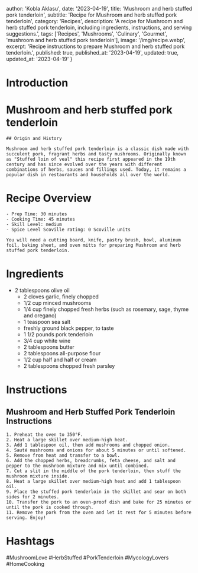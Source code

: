
  author: 'Kobla Aklasu',
  date: '2023-04-19',
  title: 'Mushroom and herb stuffed pork tenderloin',
  subtitle: 'Recipe for Mushroom and herb stuffed pork tenderloin',
  category: 'Recipes',
  description: 'A recipe for Mushroom and herb stuffed pork tenderloin, including ingredients, instructions, and serving suggestions.',
  tags: ['Recipes', 'Mushrooms', 'Culinary', 'Gourmet', 'mushroom and herb stuffed pork tenderloin'],
  image: '/img/recipe.webp',
  excerpt: 'Recipe instructions to prepare Mushroom and herb stuffed pork tenderloin.',
  published: true,
  published_at: '2023-04-19',
  updated: true,
  updated_at: '2023-04-19'
}


  # Introduction

# Mushroom and herb stuffed pork tenderloin
    
    ## Origin and History
    
    Mushroom and herb stuffed pork tenderloin is a classic dish made with succulent pork, fragrant herbs and tasty mushrooms. Originally known as "Stuffed loin of veal" this recipe first appeared in the 19th century and has since evolved over the years with different combinations of herbs, sauces and fillings used. Today, it remains a popular dish in restaurants and households all over the world.

# Recipe Overview

    - Prep Time: 30 minutes 
    - Cooking Time: 45 minutes
    - Skill Level: medium 
    - Spice Level Scoville rating: 0 Scoville units
    
    You will need a cutting board, knife, pastry brush, bowl, aluminum foil, baking sheet, and oven mitts for preparing Mushroom and herb stuffed pork tenderloin.

# Ingredients

* 2 tablespoons olive oil
    * 2 cloves garlic, finely chopped
    * 1/2 cup minced mushrooms
    * 1/4 cup finely chopped fresh herbs (such as rosemary, sage, thyme and oregano)
    * 1 teaspoon sea salt
    * freshly ground black pepper, to taste
    * 1 1/2 pounds pork tenderloin
    * 3/4 cup white wine
    * 2 tablespoons butter
    * 2 tablespoons all-purpose flour
    * 1/2 cup half and half or cream
    * 2 tablespoons chopped fresh parsley

# Instructions

## Mushroom and Herb Stuffed Pork Tenderloin Instructions
    1. Preheat the oven to 350°F.
    2. Heat a large skillet over medium-high heat.
    3. Add 1 tablespoon oil, then add mushrooms and chopped onion.
    4. Sauté mushrooms and onions for about 5 minutes or until softened.
    5. Remove from heat and transfer to a bowl.
    6. Add the chopped herbs, breadcrumbs, feta cheese, and salt and pepper to the mushroom mixture and mix until combined.
    7. Cut a slit in the middle of the pork tenderloin, then stuff the mushroom mixture inside.
    8. Heat a large skillet over medium-high heat and add 1 tablespoon oil.
    9. Place the stuffed pork tenderloin in the skillet and sear on both sides for 2 minutes.
    10. Transfer the pork to an oven-proof dish and bake for 25 minutes or until the pork is cooked through.
    11. Remove the pork from the oven and let it rest for 5 minutes before serving. Enjoy!

# Hashtags

#MushroomLove #HerbStuffed #PorkTenderloin #MycologyLovers #HomeCooking



